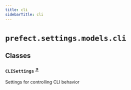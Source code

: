 ```yaml
---
title: cli
sidebarTitle: cli
---
```


# `prefect.settings.models.cli`

## Classes

### `CLISettings` <sup><a href="https://github.com/prefecthq/prefect/blob/main/src/prefect/settings/models/cli.py#L12" target="_blank">↗</a></sup>


Settings for controlling CLI behavior


